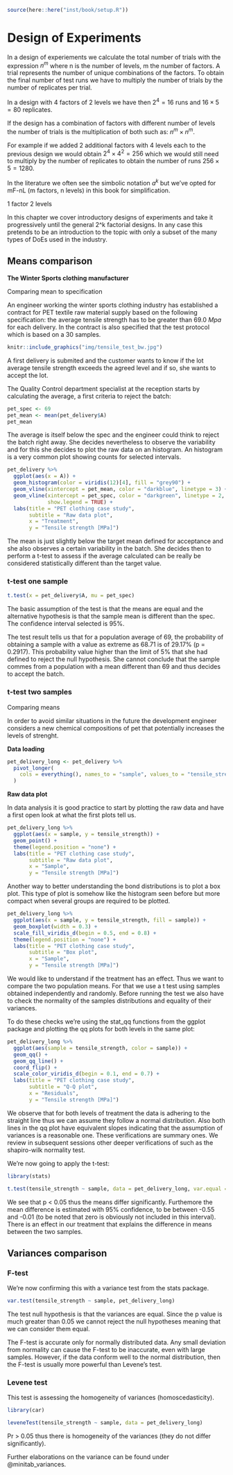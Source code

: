 
```r
source(here::here("inst/book/setup.R"))
```

# Design of Experiments {#DOE}

In a design of experiements we calculate the total number of trials with the expression $n^m$ where n is the number of levels, m the number of factors. A trial represents the number of unique combinations of the factors. To obtain the final number of test runs we have to multiply the number of trials by the number of replicates per trial.

In a design with 4 factors of 2 levels we have then $2^4 = 16$ runs and $16 \times 5 = 80$ replicates. 

If the design has a combination of factors with different number of levels the number of trials is the multiplication of both such as: $n^m \times n^m$. 

For example if we added 2 additional factors with 4 levels each to the previous design we would obtain $2^4 \times 4^2 = 256$ which we would still need to multiply by the number of replicates to obtain the number of runs $256 \times 5 = 1280$.

In the literature we often see the simbolic notation $a^k$ but we've opted for mF-nL (m factors, n levels) in this book for simplification.

1 factor 2 levels

In this chapter we cover introductory designs of experiments and take it progressively until the general 2^k factorial designs. In any case this pretends to be an introduction to the topic with only a subset of the many types of DoEs used in the industry.

## Means comparison

**The Winter Sports clothing manufacturer**

Comparing mean to specification

An engineer working the winter sports clothing industry has established a contract for PET textile raw material supply based on the following specification: the average tensile strength has to be greater than 69.0 $Mpa$ for each delivery. In the contract is also specified that the test protocol which is based on a 30 samples.

<div class="marginnote">

```r
knitr::include_graphics("img/tensile_test_bw.jpg")
```

</div>

A first delivery is submited and the customer wants to know if the lot average tensile strength exceeds the agreed level and if so, she wants to accept the lot.

The Quality Control department specialist at the reception starts by calculating the average, a first criteria to reject the batch:

```r
pet_spec <- 69
pet_mean <- mean(pet_delivery$A)
pet_mean
```

The average is itself below the spec and the engineer could think to reject the batch right away. She decides nevertheless to observe the variability and for this she decides to plot the raw data on an histogram. An histogram is a very common plot showing counts for selected intervals.

```r
pet_delivery %>% 
  ggplot(aes(x = A)) +
  geom_histogram(color = viridis(12)[4], fill = "grey90") +
  geom_vline(xintercept = pet_mean, color = "darkblue", linetype = 3) +
  geom_vline(xintercept = pet_spec, color = "darkgreen", linetype = 2, 
             show.legend = TRUE) +
  labs(title = "PET clothing case study",
       subtitle = "Raw data plot",
       x = "Treatment",
       y = "Tensile strength [MPa]")
```

The mean is just slightly below the target mean defined for acceptance and she also observes a certain variability in the batch. She decides then to perform a t-test to assess if the average calculated can be really be considered statistically different than the target value.

### t-test one sample {#t.test}

```r
t.test(x = pet_delivery$A, mu = pet_spec)
```

The basic assumption of the test is that the means are equal and the alternative hypothesis is that the sample mean is different than the spec. The confidence interval selected is 95%.

The test result tells us that for a population average of 69, the probability of obtaining a sample with a value as extreme as 68.71 is of 29.17% (p = 0.2917). This probability value higher than the limit of 5% that she had defined to reject the null hypothesis. She cannot conclude that the sample commes from a population with a mean different than 69 and thus decides to accept the batch.

### t-test two samples

Comparing means

In order to avoid similar situations in the future the development engineer considers a new chemical compositions of pet that potentially increases the levels of strenght.

**Data loading**

```r
pet_delivery_long <- pet_delivery %>%
  pivot_longer(
    cols = everything(), names_to = "sample", values_to = "tensile_strength"
  )
```

**Raw data plot**

In data analysis it is good practice to start by plotting the raw data and have a first open look at what the first plots tell us.

```r
pet_delivery_long %>% 
  ggplot(aes(x = sample, y = tensile_strength)) +
  geom_point() +
  theme(legend.position = "none") +
  labs(title = "PET clothing case study",
       subtitle = "Raw data plot",
       x = "Sample",
       y = "Tensile strength [MPa]")
```

Another way to better understanding the bond distributions is to plot a box plot. This type of plot is somehow like the histogram seen before but more compact when several groups are required to be plotted.

```r
pet_delivery_long %>% 
  ggplot(aes(x = sample, y = tensile_strength, fill = sample)) +
  geom_boxplot(width = 0.3) +
  scale_fill_viridis_d(begin = 0.5, end = 0.8) +
  theme(legend.position = "none") +
  labs(title = "PET clothing case study",
       subtitle = "Box plot",
       x = "Sample",
       y = "Tensile strength [MPa]")
```

We would like to understand if the treatment has an effect. Thus we want to compare the two population means. For that we use a t test using samples obtained independently and randomly. Before running the test we also have to check the normality of the samples distributions and equality of their variances.

To do these checks we're using the stat_qq functions from the ggplot package and plotting the qq plots for both levels in the same plot:

```r
pet_delivery_long %>%
  ggplot(aes(sample = tensile_strength, color = sample)) +
  geom_qq() +
  geom_qq_line() +
  coord_flip() +
  scale_color_viridis_d(begin = 0.1, end = 0.7) +
  labs(title = "PET clothing case study",
       subtitle = "Q-Q plot",
       x = "Residuals",
       y = "Tensile strength [MPa]")
```

We observe that for both levels of treatment the data is adhering to the straight line thus we can assume they follow a normal distribution. Also both lines in the qq plot  have equivalent slopes indicating that the assumption of variances is a reasonable one. These verifications are summary ones. We review in subsequent sessions other deeper verifications of such as the shapiro-wilk normality test.

We're now going to apply the t-test:

```r
library(stats)
```

```r
t.test(tensile_strength ~ sample, data = pet_delivery_long, var.equal = TRUE)
```

We see that p \< 0.05 thus the means differ significantly. Furthemore the mean difference is estimated with 95% confidence, to be between -0.55 and -0.01 (to be noted that zero is obviously not included in this interval). There is an effect in our treatment that explains the difference in means between the two samples.

## Variances comparison

### F-test {#var.test}

We're now confirming this with a variance test from the stats package.

```r
var.test(tensile_strength ~ sample, pet_delivery_long)
```

The test null hypothesis is that the variances are equal. Since the p value is much greater than 0.05 we cannot reject the null hypotheses meaning that we can consider them equal.

The F-test is accurate only for normally distributed data. Any small deviation from normality can cause the F-test to be inaccurate, even with large samples. However, if the data conform well to the normal distribution, then the F-test is usually more powerful than Levene's test.

### Levene test {#levene.test}

This test is assessing the homogeneity of variances (homoscedasticity).

```r
library(car)
```

```r
leveneTest(tensile_strength ~ sample, data = pet_delivery_long)
```

Pr \> 0.05 thus there is homogeneity of the variances (they do not differ significantly).

Further elaborations on the variance can be found under @minitab_variances.
